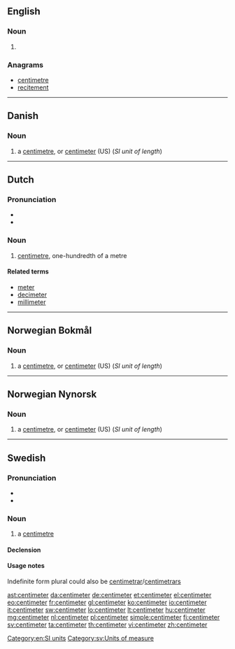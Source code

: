 {{also|centiméter}}
==English==

===Noun===
{{en-noun}}

# {{alternative spelling of|centimetre|from=US}}

===Anagrams===
* [[centimetre#English|centimetre]]
* [[recitement#English|recitement]]

[[Category:en:SI units]]

----

==Danish==

===Noun===
{{head|da|noun|definite singular|centimeteren|indefinite plural|centimeter|definite plural|centimeterne}}

# a [[centimetre]], or [[centimeter#English|centimeter]] (US) (''SI unit of length'')

----

==Dutch==

===Pronunciation===
* {{IPA|/ˈsɛntiˌmetər/|lang=nl}}
* {{audio|nl-centimeter.ogg|centimeter}}

===Noun===
{{nl-noun|m|-s|centimetertje}}

# [[centimetre]], one-hundredth of a metre

====Related terms====
* [[meter]]
* [[decimeter]]
* [[millimeter]]

----

==Norwegian Bokmål==

===Noun===
{{head|nb|noun|g=m|definite singular|centimeteren|indefinite plural|centimeter|definite plural|centimeterne}}

# a [[centimetre]], or [[centimeter#English|centimeter]] (US) (''SI unit of length'')

----

==Norwegian Nynorsk==

===Noun===
{{head|nn|noun|g=m|definite singular|centimeteren|indefinite plural|centimeter|definite plural|centimeterane|or|centimetrane}}

# a [[centimetre]], or [[centimeter#English|centimeter]] (US) (''SI unit of length'')

----

==Swedish==

===Pronunciation===
* {{IPA|/sɛntɪˈmeːtɛr/|/ˈsɛntɪmeːtɛr/|lang=sv}}
* {{audio|Sv-centimeter.ogg|Audio}}

===Noun===
{{sv-noun|c}}

# a [[centimetre]]

====Declension====
{{sv-noun-irreg-c|2=centimetern|3=centimeter|4=centimeterna}}

====Usage notes====
Indefinite form plural could also be [[centimetrar]]/[[centimetrars]]

[[Category:sv:Units of measure]]

[[ast:centimeter]]
[[da:centimeter]]
[[de:centimeter]]
[[et:centimeter]]
[[el:centimeter]]
[[eo:centimeter]]
[[fr:centimeter]]
[[gl:centimeter]]
[[ko:centimeter]]
[[io:centimeter]]
[[it:centimeter]]
[[sw:centimeter]]
[[lo:centimeter]]
[[lt:centimeter]]
[[hu:centimeter]]
[[mg:centimeter]]
[[nl:centimeter]]
[[pl:centimeter]]
[[simple:centimeter]]
[[fi:centimeter]]
[[sv:centimeter]]
[[ta:centimeter]]
[[th:centimeter]]
[[vi:centimeter]]
[[zh:centimeter]]